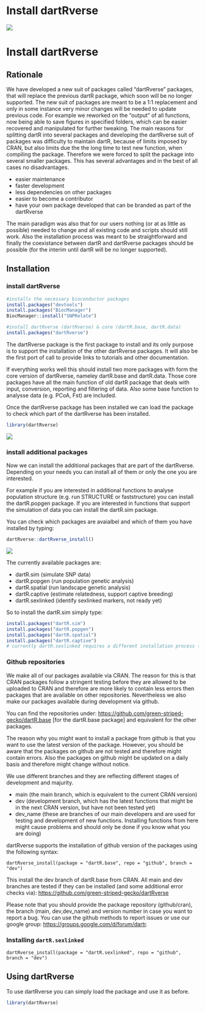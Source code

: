 # Install dartRverse {.unnumbered}

![](images/dartR7.png) 

# Install dartRverse {.unnumbered}

## Rationale

We have developed a new suit of packages called "dartRverse" packages, that will replace the previous dartR package, which soon will be no longer supported. The new suit of packages are meant to be a 1:1 replacement and only in some instance very minor changes will be needed to update previous code. For example we reworked on the "output" of all functions, now being able to save figures in specified folders, which can be easier recovered and manipulated for further tweaking. The main reasons for splitting dartR into several packages and developing the dartRverse suit of packages was difficulty to maintain dartR, because of limits imposed by CRAN, but also limits due the the long time to test new function, when compiling the package. Therefore we were forced to split the package into several smaller packages. This has several advantages and in the best of all cases no disadvantages.

-   easier maintenance
-   faster development
-   less dependencies on other packages
-   easier to become a contributor
-   have your own package developed that can be branded as part of the dartRverse

The main paradigm was also that for our users nothing (or at as little as possible) needed to change and all existing code and scripts should still work. Also the installation process was meant to be straightforward and finally the coexistance between dartR and dartRverse packages should be possible (for the interim until dartR will be no longer supported).

## Installation

### install dartRverse

```r

#installs the necessary bioconductor packages
install.packages("devtools")
install.packages("BiocManager")
BiocManager::install("SNPRelate")

#install dartRverse (dartRverse) & core (dartR.base, dartR.data)
install.packages("dartRverse")

```

The dartRverse package is the first package to install and its only purpose is to support the installation of the other dartRverse packages. It will also be the first port of call to provide links to tutorials and other documentation.

If everything works well this should install two more packages with form the core version of dartRverse, nameley dartR.base and dartR.data. Those core packages have all the main function of old dartR package that deals with input, conversion, reporting and filtering of data. Also some base function to analysse data (e.g. PCoA, Fst) are included.

Once the dartRverse package has been installed we can load the package to check which part of the dartRverse has been installed.

```r
library(dartRverse)
```

![](images/dartRverse.png){fig-align="left"}

### install additional packages

Now we can install the additional packages that are part of the dartRverse. Depending on your needs you can install all of them or only the one you are interested.

For example if you are interested in additional functions to analyse population structure (e.g. run STRUCTURE or faststructure) you can install the dartR.popgen package. If you are interested in functions that support the simulation of data you can install the dartR.sim package.

You can check which packages are avaialbel and which of them you have installed by typing:

```r
dartRverse::dartRverse_install()

```

![](images/dartRverse_install.png){fig-align="left"}

The currently available packages are:

-   dartR.sim (simulate SNP data)
-   dartR.popgen (run population genetic analysis)
-   dartR.spatial (run landscape genetic analysis)
-   dartR.captive (estimate relatedness, support captive breeding)
-   dartR.sexlinked (identify sexlinked markers, not ready yet)

So to install the dartR.sim simply type:

```r

install.packages("dartR.sim")
install.packages("dartR.popgen")
install.packages("dartR.spatial")
install.packages("dartR.captive")
# currently dartR.sexlinked requires a different installation process (see below)
```

### Github repositories

We make all of our packages available via CRAN. The reason for this is that CRAN packages follow a stringent testing before they are allowed to be uploaded to CRAN and therefore are more likely to contain less errors then packages that are available on other repositories. Nevertheless we also make our packages available during development via github.

You can find the repositories under: <https://github.com/green-striped-gecko/dartR.base> \[for the dartR.base package\] and equivalent for the other packages.

The reason why you might want to install a package from github is that you want to use the latest version of the package. However, you should be aware that the packages on github are not tested and therefore might contain errors. Also the packages on github might be updated on a daily basis and therefore might change without notice.

We use different branches and they are reflecting different stages of development and majurity.

-   main (the main branch, which is equivalent to the current CRAN version)
-   dev (development branch, which has the latest functions that might be in the next CRAN version, but have not been tested yet)
-   dev_name (these are branches of our main developers and are used for testing and development of new functions. Installing functions from here might cause problems and should only be done if you know what you are doing)

dartRverse supports the installation of github version of the packages using the following syntax:

`dartRverse_install(package = "dartR.base", repo = "github", branch = "dev")`

This install the dev branch of dartR.base from CRAN. All main and dev branches are tested if they can be installed (and some additional error checks via): <https://github.com/green-striped-gecko/dartRverse>

Please note that you should provide the package repository (github/cran), the branch (main, dev,dev_name) and version number in case you want to report a bug. You can use the github methods to report issues or use our google group: <https://groups.google.com/d/forum/dartr>.

### Installing `dartR.sexlinked`

`dartRverse_install(package = "dartR.sexlinked", repo = "github", branch = "dev")`

## Using dartRverse

To use dartRverse you can simply load the package and use it as before.

```r
library(dartRverse)
```
